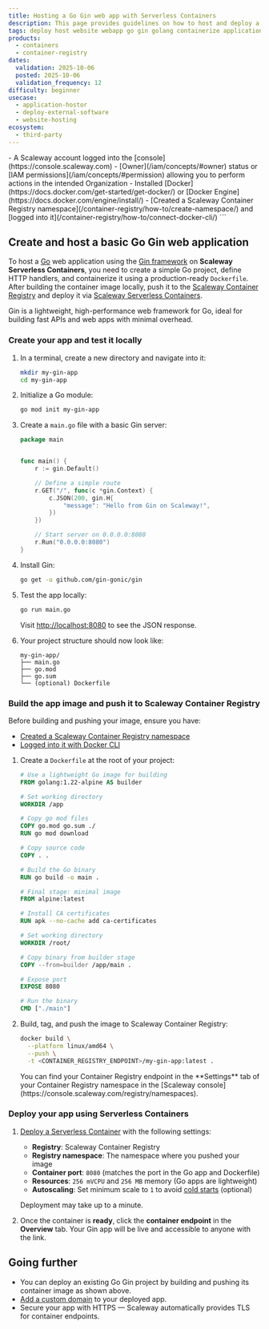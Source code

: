 ```yaml
---
title: Hosting a Go Gin web app with Serverless Containers
description: This page provides guidelines on how to host and deploy a Go web application using the Gin framework with Scaleway Serverless Containers
tags: deploy host website webapp go gin golang containerize application docker dockerfile
products:
  - containers
  - container-registry
dates:
  validation: 2025-10-06
  posted: 2025-10-06
  validation_frequency: 12
difficulty: beginner
usecase:
  - application-hostor
  - deploy-external-software
  - website-hosting
ecosystem:
  - third-party
---
```

<Requirements />
- A Scaleway account logged into the [console](https://console.scaleway.com)
- [Owner](/iam/concepts/#owner) status or [IAM permissions](/iam/concepts/#permission) allowing you to perform actions in the intended Organization
- Installed [Docker](https://docs.docker.com/get-started/get-docker/) or [Docker Engine](https://docs.docker.com/engine/install/)
- [Created a Scaleway Container Registry namespace](/container-registry/how-to/create-namespace/) and [logged into it](/container-registry/how-to/connect-docker-cli/)
```

## Create and host a basic Go Gin web application

To host a [Go](https://go.dev/) web application using the [Gin framework](https://gin-gonic.com/) on **Scaleway Serverless Containers**, you need to create a simple Go project, define HTTP handlers, and containerize it using a production-ready `Dockerfile`. After building the container image locally, push it to the [Scaleway Container Registry](/container-registry/) and deploy it via [Scaleway Serverless Containers](/serverless-containers/).

Gin is a lightweight, high-performance web framework for Go, ideal for building fast APIs and web apps with minimal overhead.

### Create your app and test it locally

1. In a terminal, create a new directory and navigate into it:
    ```bash
    mkdir my-gin-app
    cd my-gin-app
    ```

2. Initialize a Go module:
    ```bash
    go mod init my-gin-app
    ```

3. Create a `main.go` file with a basic Gin server:
    ```go
    package main


    func main() {
        r := gin.Default()

        // Define a simple route
        r.GET("/", func(c *gin.Context) {
            c.JSON(200, gin.H{
                "message": "Hello from Gin on Scaleway!",
            })
        })

        // Start server on 0.0.0.0:8080
        r.Run("0.0.0.0:8080")
    }
    ```

4. Install Gin:
    ```bash
    go get -u github.com/gin-gonic/gin
    ```

5. Test the app locally:
    ```bash
    go run main.go
    ```
    Visit [http://localhost:8080](http://localhost:8080) to see the JSON response.

6. Your project structure should now look like:
    ```
    my-gin-app/
    ├── main.go
    ├── go.mod
    ├── go.sum
    └── (optional) Dockerfile
    ```

### Build the app image and push it to Scaleway Container Registry

Before building and pushing your image, ensure you have:
- [Created a Scaleway Container Registry namespace](/container-registry/how-to/create-namespace/)
- [Logged into it with Docker CLI](/container-registry/how-to/connect-docker-cli/)

1. Create a `Dockerfile` at the root of your project:
    ```dockerfile
    # Use a lightweight Go image for building
    FROM golang:1.22-alpine AS builder

    # Set working directory
    WORKDIR /app

    # Copy go mod files
    COPY go.mod go.sum ./
    RUN go mod download

    # Copy source code
    COPY . .

    # Build the Go binary
    RUN go build -o main .

    # Final stage: minimal image
    FROM alpine:latest

    # Install CA certificates
    RUN apk --no-cache add ca-certificates

    # Set working directory
    WORKDIR /root/

    # Copy binary from builder stage
    COPY --from=builder /app/main .

    # Expose port
    EXPOSE 8080

    # Run the binary
    CMD ["./main"]
    ```

2. Build, tag, and push the image to Scaleway Container Registry:
    ```bash
    docker build \
      --platform linux/amd64 \
      --push \
      -t <CONTAINER_REGISTRY_ENDPOINT>/my-gin-app:latest .
    ```

    <Message type="note">
    You can find your Container Registry endpoint in the **Settings** tab of your Container Registry namespace in the [Scaleway console](https://console.scaleway.com/registry/namespaces).
    </Message>

### Deploy your app using Serverless Containers

1. [Deploy a Serverless Container](/serverless-containers/how-to/deploy-container/) with the following settings:
    - **Registry**: Scaleway Container Registry
    - **Registry namespace**: The namespace where you pushed your image
    - **Container port**: `8080` (matches the port in the Go app and Dockerfile)
    - **Resources**: `256 mVCPU` and `256 MB` memory (Go apps are lightweight)
    - **Autoscaling**: Set minimum scale to `1` to avoid [cold starts](/serverless-containers/concepts/#cold-start) (optional)

    Deployment may take up to a minute.

2. Once the container is **ready**, click the **container endpoint** in the **Overview** tab. Your Gin app will be live and accessible to anyone with the link.

## Going further

- You can deploy an existing Go Gin project by building and pushing its container image as shown above.
- [Add a custom domain](/serverless-containers/how-to/add-a-custom-domain-to-a-container/) to your deployed app.
- Secure your app with HTTPS — Scaleway automatically provides TLS for container endpoints.
